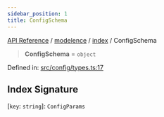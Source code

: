 ```yaml
---
sidebar_position: 1
title: ConfigSchema
---
```


[API Reference](/api-reference/modelence/index/type-aliases/../../../index) / [modelence](/api-reference/modelence/index/type-aliases/../../index) / [index](/api-reference/modelence/index/type-aliases/../index) / ConfigSchema

> **ConfigSchema** = `object`

Defined in: [src/config/types.ts:17](https://github.com/modelence/modelence/blob/a4ef5338554e9e118a965eaf4a3d462dacf27d86/packages/modelence/src/config/types.ts#L17)

## Index Signature

\[`key`: `string`\]: `ConfigParams`
